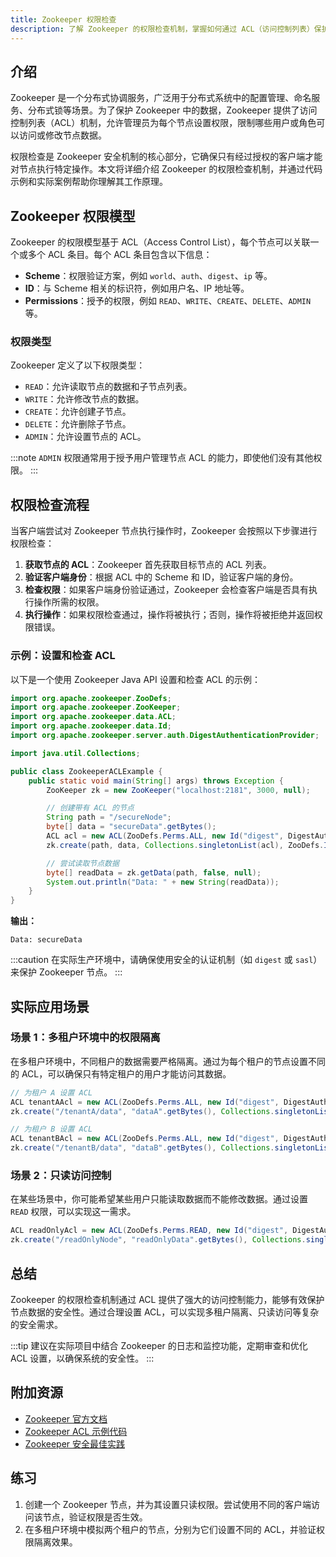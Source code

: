 ```yaml
---
title: Zookeeper 权限检查
description: 了解 Zookeeper 的权限检查机制，掌握如何通过 ACL（访问控制列表）保护 Zookeeper 节点数据。
---
```


## 介绍

Zookeeper 是一个分布式协调服务，广泛用于分布式系统中的配置管理、命名服务、分布式锁等场景。为了保护 Zookeeper 中的数据，Zookeeper 提供了访问控制列表（ACL）机制，允许管理员为每个节点设置权限，限制哪些用户或角色可以访问或修改节点数据。

权限检查是 Zookeeper 安全机制的核心部分，它确保只有经过授权的客户端才能对节点执行特定操作。本文将详细介绍 Zookeeper 的权限检查机制，并通过代码示例和实际案例帮助你理解其工作原理。

## Zookeeper 权限模型

Zookeeper 的权限模型基于 ACL（Access Control List），每个节点可以关联一个或多个 ACL 条目。每个 ACL 条目包含以下信息：

- **Scheme**：权限验证方案，例如 `world`、`auth`、`digest`、`ip` 等。
- **ID**：与 Scheme 相关的标识符，例如用户名、IP 地址等。
- **Permissions**：授予的权限，例如 `READ`、`WRITE`、`CREATE`、`DELETE`、`ADMIN` 等。

### 权限类型

Zookeeper 定义了以下权限类型：

- `READ`：允许读取节点的数据和子节点列表。
- `WRITE`：允许修改节点的数据。
- `CREATE`：允许创建子节点。
- `DELETE`：允许删除子节点。
- `ADMIN`：允许设置节点的 ACL。

:::note
`ADMIN` 权限通常用于授予用户管理节点 ACL 的能力，即使他们没有其他权限。
:::

## 权限检查流程

当客户端尝试对 Zookeeper 节点执行操作时，Zookeeper 会按照以下步骤进行权限检查：

1. **获取节点的 ACL**：Zookeeper 首先获取目标节点的 ACL 列表。
2. **验证客户端身份**：根据 ACL 中的 Scheme 和 ID，验证客户端的身份。
3. **检查权限**：如果客户端身份验证通过，Zookeeper 会检查客户端是否具有执行操作所需的权限。
4. **执行操作**：如果权限检查通过，操作将被执行；否则，操作将被拒绝并返回权限错误。

### 示例：设置和检查 ACL

以下是一个使用 Zookeeper Java API 设置和检查 ACL 的示例：

```java
import org.apache.zookeeper.ZooDefs;
import org.apache.zookeeper.ZooKeeper;
import org.apache.zookeeper.data.ACL;
import org.apache.zookeeper.data.Id;
import org.apache.zookeeper.server.auth.DigestAuthenticationProvider;

import java.util.Collections;

public class ZookeeperACLExample {
    public static void main(String[] args) throws Exception {
        ZooKeeper zk = new ZooKeeper("localhost:2181", 3000, null);

        // 创建带有 ACL 的节点
        String path = "/secureNode";
        byte[] data = "secureData".getBytes();
        ACL acl = new ACL(ZooDefs.Perms.ALL, new Id("digest", DigestAuthenticationProvider.generateDigest("user:password")));
        zk.create(path, data, Collections.singletonList(acl), ZooDefs.Ids.CREATOR_ALL_ACL);

        // 尝试读取节点数据
        byte[] readData = zk.getData(path, false, null);
        System.out.println("Data: " + new String(readData));
    }
}
```

**输出：**
```
Data: secureData
```

:::caution
在实际生产环境中，请确保使用安全的认证机制（如 `digest` 或 `sasl`）来保护 Zookeeper 节点。
:::

## 实际应用场景

### 场景 1：多租户环境中的权限隔离

在多租户环境中，不同租户的数据需要严格隔离。通过为每个租户的节点设置不同的 ACL，可以确保只有特定租户的用户才能访问其数据。

```java
// 为租户 A 设置 ACL
ACL tenantAAcl = new ACL(ZooDefs.Perms.ALL, new Id("digest", DigestAuthenticationProvider.generateDigest("tenantA:passwordA")));
zk.create("/tenantA/data", "dataA".getBytes(), Collections.singletonList(tenantAAcl), ZooDefs.Ids.CREATOR_ALL_ACL);

// 为租户 B 设置 ACL
ACL tenantBAcl = new ACL(ZooDefs.Perms.ALL, new Id("digest", DigestAuthenticationProvider.generateDigest("tenantB:passwordB")));
zk.create("/tenantB/data", "dataB".getBytes(), Collections.singletonList(tenantBAcl), ZooDefs.Ids.CREATOR_ALL_ACL);
```

### 场景 2：只读访问控制

在某些场景中，你可能希望某些用户只能读取数据而不能修改数据。通过设置 `READ` 权限，可以实现这一需求。

```java
ACL readOnlyAcl = new ACL(ZooDefs.Perms.READ, new Id("digest", DigestAuthenticationProvider.generateDigest("readonlyuser:password")));
zk.create("/readOnlyNode", "readOnlyData".getBytes(), Collections.singletonList(readOnlyAcl), ZooDefs.Ids.CREATOR_ALL_ACL);
```

## 总结

Zookeeper 的权限检查机制通过 ACL 提供了强大的访问控制能力，能够有效保护节点数据的安全性。通过合理设置 ACL，可以实现多租户隔离、只读访问等复杂的安全需求。

:::tip
建议在实际项目中结合 Zookeeper 的日志和监控功能，定期审查和优化 ACL 设置，以确保系统的安全性。
:::

## 附加资源

- [Zookeeper 官方文档](https://zookeeper.apache.org/doc/current/zookeeperProgrammers.html#sc_ZooKeeperAccessControl)
- [Zookeeper ACL 示例代码](https://github.com/apache/zookeeper/tree/master/src/recipes)
- [Zookeeper 安全最佳实践](https://cwiki.apache.org/confluence/display/ZOOKEEPER/Secure+ZooKeeper)

## 练习

1. 创建一个 Zookeeper 节点，并为其设置只读权限。尝试使用不同的客户端访问该节点，验证权限是否生效。
2. 在多租户环境中模拟两个租户的节点，分别为它们设置不同的 ACL，并验证权限隔离效果。
